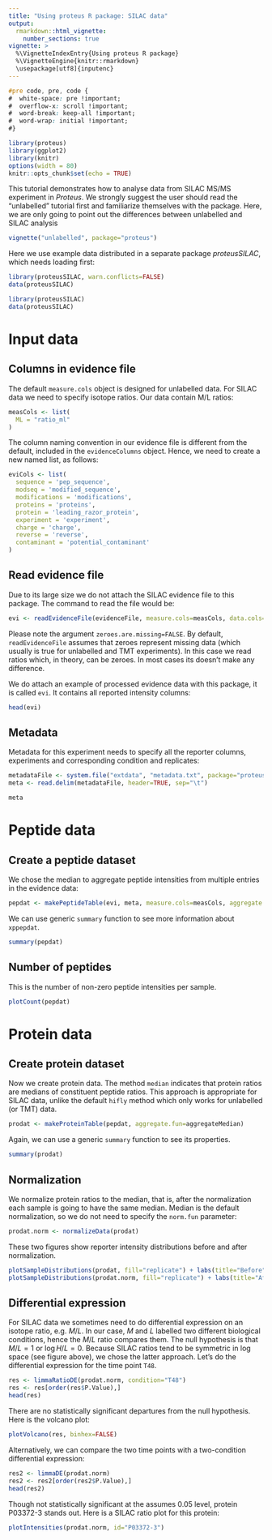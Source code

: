 ```yaml
---
title: "Using proteus R package: SILAC data"
output: 
  rmarkdown::html_vignette:
    number_sections: true
vignette: >
  %\VignetteIndexEntry{Using proteus R package}
  %\VignetteEngine{knitr::rmarkdown}
  \usepackage[utf8]{inputenc}
---
```


```css
#pre code, pre, code {
#  white-space: pre !important;
#  overflow-x: scroll !important;
#  word-break: keep-all !important;
#  word-wrap: initial !important;
#}
```

```r
library(proteus)
library(ggplot2)
library(knitr)
options(width = 80)
knitr::opts_chunk$set(echo = TRUE)
```

This tutorial demonstrates how to analyse data from SILAC MS/MS experiment in *Proteus*. We strongly suggest the user should read the "unlabelled" tutorial first and familiarize themselves with the package. Here, we are only going to point out the differences between unlabelled and SILAC analysis

```r
vignette("unlabelled", package="proteus")
```

Here we use example data distributed in a separate package *proteusSILAC*, which needs loading first:

```r
library(proteusSILAC, warn.conflicts=FALSE)
data(proteusSILAC)
```

```r
library(proteusSILAC)
data(proteusSILAC)
```

# Input data

## Columns in evidence file

The default `measure.cols` object is designed for unlabelled data. For SILAC data we need to specify isotope ratios. Our data contain M/L ratios:

```r
measCols <- list(
  ML = "ratio_ml"
)
```


The column naming convention in our evidence file is different from the default, included in the `evidenceColumns` object. Hence, we need to create a new named list, as follows:

```r
eviCols <- list(
  sequence = 'pep_sequence',
  modseq = 'modified_sequence',
  modifications = 'modifications',
  proteins = 'proteins',
  protein = 'leading_razor_protein',
  experiment = 'experiment',
  charge = 'charge',
  reverse = 'reverse',
  contaminant = 'potential_contaminant'
)
```


## Read evidence file

Due to its large size we do not attach the SILAC evidence file to this package. The command to read the file would be:

```r
evi <- readEvidenceFile(evidenceFile, measure.cols=measCols, data.cols=eviCols, zeroes.are.missing=FALSE)
```

Please note the argument `zeroes.are.missing=FALSE`. By default, `readEvidenceFile` assumes that zeroes represent missing data (which usually is true for unlabelled and TMT experiments). In this case we read ratios which, in theory, can be zeroes. In most cases its doesn't make any difference.

We do attach an example of processed evidence data with this package, it is called `evi`. It contains all reported intensity columns:

```r
head(evi)
```

## <a id="Metadata"></a>Metadata

Metadata for this experiment needs to specify all the reporter columns, experiments and corresponding condition and replicates:

```r
metadataFile <- system.file("extdata", "metadata.txt", package="proteusSILAC")
meta <- read.delim(metadataFile, header=TRUE, sep="\t")
```

```r
meta
```


# Peptide data

## Create a peptide dataset

We chose the median to aggregate peptide intensities from multiple entries in the evidence data:

```r
pepdat <- makePeptideTable(evi, meta, measure.cols=measCols, aggregate.fun=aggregateMedian, experiment.type="SILAC")
```

We can use generic `summary` function to see more information about `xppepdat`.

```r
summary(pepdat)
```

## Number of peptides

This is the number of non-zero peptide intensities per sample. 

```r
plotCount(pepdat)
```




# Protein data

## Create protein dataset

Now we create protein data. The method `median` indicates that protein ratios are medians of constituent peptide ratios. This approach is appropriate for SILAC data, unlike the default `hifly` method which only works for unlabelled (or TMT) data.

```r
prodat <- makeProteinTable(pepdat, aggregate.fun=aggregateMedian)
```

Again, we can use a generic `summary` function to see its properties.

```r
summary(prodat)
```

## Normalization

We normalize protein ratios to the median, that is, after the normalization each sample is going to have the same median. Median is the default normalization, so we do not need to specify the `norm.fun` parameter:

```r
prodat.norm <- normalizeData(prodat)
```

These two figures show reporter intensity distributions before and after normalization.

```r
plotSampleDistributions(prodat, fill="replicate") + labs(title="Before")
plotSampleDistributions(prodat.norm, fill="replicate") + labs(title="After")
```


## Differential expression

For SILAC data we sometimes need to do differential expression on an isotope ratio, e.g. $M/L$. In our case, $M$ and $L$ labelled two different biological conditions, hence the $M/L$ ratio compares them. The null hypothesis is that $M/L = 1$ or $\log H/L = 0$. Because SILAC ratios tend to be symmetric in log space (see figure above), we chose the latter approach. Let's do the differential expression for the time point `T48`.


```r
res <- limmaRatioDE(prodat.norm, condition="T48")
res <- res[order(res$P.Value),]
head(res)
```

There are no statistically significant departures from the null hypothesis. Here is the volcano plot:

```r
plotVolcano(res, binhex=FALSE)
```

Alternatively, we can compare the two time points with a two-condition differential expression:

```r
res2 <- limmaDE(prodat.norm)
res2 <- res2[order(res2$P.Value),]
head(res2)
```

Though not statistically significant at the assumes 0.05 level, protein P03372-3 stands out. Here is a SILAC ratio plot for this protein:

```r
plotIntensities(prodat.norm, id="P03372-3")
```
